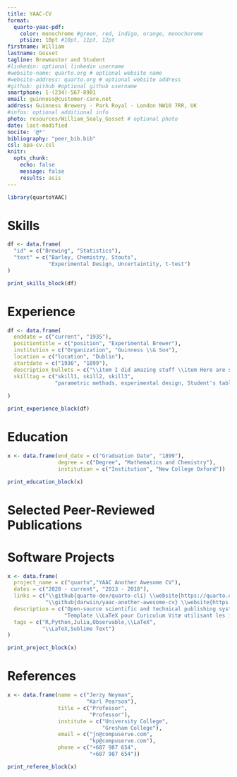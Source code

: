 ```yaml
---
title: YAAC-CV
format:
  quarto-yaac-pdf:
    color: monochrome #green, red, indigo, orange, monochorome
    ptsize: 10pt #10pt, 11pt, 12pt
firstname: William
lastname: Gosset
tagline: Brewmaster and Student
#linkedin: optional linkedin username
#website-name: quarto.org # optional website name
#website-address: quarto.org # optional website address
#github: github #optional github username
smartphone: 1-(234)-567-8901
email: guinness@customer-care.net
address: Guinness Brewery · Park Royal · London NW10 7RR, UK
#infos: optional additional info 
photo: resources/William_Sealy_Gosset # optional photo
date: last-modified
nocite: '@*'
bibliography: "peer_bib.bib"
csl: apa-cv.csl
knitr:
  opts_chunk: 
    echo: false
    message: false
    results: asis
---
```


```r
library(quartoYAAC)
```

<!-- 
Use the class `.sectiontitle` to format first level headings
Use .fa<Font> to insert a fontawesome icon, a list of 
icons are included: http://mirrors.ctan.org/fonts/fontawesome5/doc/fontawesome5.pdf
-->

# Skills {.sectiontitle .faTasks}

```r

df <- data.frame(
  "id" = c("Brewing", "Statistics"),
  "text" = c("Barley, Chemistry, Stouts",
             "Experimental Design, Uncertaintity, t-test")
)

print_skills_block(df)
```


# Experience {.sectiontitle .faSuitcase}

<!--The yaac document class provides an `experiences` environment: -->

```r

df <- data.frame(
  enddate = c("current", "1935"),
  positiontitle = c("position", "Experimental Brewer"),
  institution = c("Organization", "Guinness \\& Son"),
  location = c("location", "Dublin"),
  startdate = c("1936", "1899"),
  description_bullets = c("\\item I did amazing stuff \\item Here are some KPIs \\item Here are some impacts", "\\item Designed and published agriculture and chemistry experiements. \\item Developed and published important statistical methods."),
  skilltag = c("skill1, skill2, skill3",
               "parametric methods, experimental design, Student's tables")
  
)

print_experience_block(df)
```


# Education {.sectiontitle .faGraduationCap}


```r

x <- data.frame(end_date = c("Graduation Date", "1899"),
                degree = c("Degree", "Mathematics and Chemistry"),
                institution = c("Institution", "New College Oxford"))

print_education_block(x)
```

# Selected Peer-Reviewed Publications {.sectiontitle .faFile}

:::{#refs}
:::


# Software Projects {.sectiontitle .faLaptop}


```r

x <- data.frame(
  project_name = c("quarto","YAAC Another Awesome CV"),
  dates = c("2020 - current", "2013 - 2018"),
  links = c("\\github{quarto-dev/quarto-cli} \\website{https://quarto.org}{https://quarto.org}",
            "\\github{darwiin/yaac-another-awesome-cv} \\website{https://www.overleaf.com/latex/templates/awesome-source-cv/wrdjtkkytqcw}{Template sur Overleaf}"),
  description = c("Open-source scientific and technical publishing system built on Pandoc.",
                  "Template \\LaTeX pour Curiculum Vitæ utilisant les icônes \\href{https://fontawesome.com}{Font Awesome} et la police de caractère \\href{https://fonts.google.com/specimen/Source+Sans+Pro}{Adobe Source Sans Pro}. YAAC Another Awesome CV a d'abord été créé comme un template simple pour CV à vocation technologique."),
  tags = c("R,Python,Julia,Observable,\\LaTeX",
           "\\LaTeX,Sublime Text")
)

print_project_block(x)
```


# References {.sectiontitle .faQuoteLeft}

```r

x <- data.frame(name = c("Jerzy Neyman",
                         "Karl Pearson"),
                title = c("Professor",
                          "Professor"),
                institute = c("University College",
                              "Gresham College"),
                email = c("jn@compuserve.com",
                          "kp@compuserve.com"),
                phone = c("+687 987 654",
                          "+687 987 654"))

print_referee_block(x)
```
